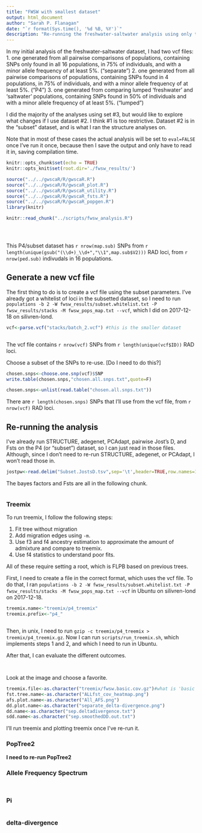 ```yaml
---
title: "FWSW with smallest dataset"
output: html_document
author: "Sarah P. Flanagan"
date: "`r format(Sys.time(), '%d %B, %Y')`"
description: "Re-running the freshwater-saltwater analysis using only the dataset from pairwise population comparisons"
---
```


In my initial analysis of the freshwater-saltwater dataset, I had two vcf files: 
1. one generated from all pairwise comparisons of populations, containing SNPs only found in all 16 populations, in 75% of individuals, and with a minor allele frequency of at least 5%. ("separate")
2. one generated from all pairwise comparisons of populations, containing SNPs found in 4 populations, in 75% of individuals, and with a minor allele frequency of at least 5%. ("P4")
3. one generated from comparing lumped 'freshwater' and 'saltwater' populations, containing SNPs found in 50% of individuals and with a minor allele frequency of at least 5%. ("lumped")

I did the majority of the analyses using set #3, but would like to explore what changes if I use dataset #2. I think #1 is too restrictive. Dataset #2 is in the "subset" dataset, and is what I ran the structure analyses on.

Note that in most of these cases the actual analysis will be set to `eval=FALSE` once I've run it once, because then I save the output and only have to read it in, saving compilation time.

```r
knitr::opts_chunk$set(echo = TRUE)
knitr::opts_knit$set(root.dir='./fwsw_results/')
```
```r
source("../../gwscaR/R/gwscaR.R")
source("../../gwscaR/R/gwscaR_plot.R")
source("../../gwscaR/R/gwscaR_utility.R")
source("../../gwscaR/R/gwscaR_fsts.R")
source("../../gwscaR/R/gwscaR_popgen.R")
library(knitr)
```

```r
knitr::read_chunk("../scripts/fwsw_analysis.R")
```

```r
```

```r
```

```r
```

This P4/subset dataset has `r nrow(map.sub)` SNPs from `r length(unique(gsub("(\\d+)_\\d+","\\1",map.sub$V2)))` RAD loci, from `r nrow(ped.sub)` indivudals in 16 populations.

## Generate a new vcf file

The first thing to do is to create a vcf file using the subset parameters. I've already got a whitelist of loci in the subsetted dataset, so I need to run `populations -b 2 -W fwsw_results/subset.whitelist.txt -P fwsw_results/stacks -M fwsw_pops_map.txt --vcf`, which I did on 2017-12-18 on silivren-lond.


```r
vcf<-parse.vcf("stacks/batch_2.vcf") #this is the smaller dataset
```
```r
```

The vcf file contains `r nrow(vcf)` SNPs from `r length(unique(vcf$ID))` RAD loci.

Choose a subset of the SNPs to re-use. [Do I need to do this?]

```r
chosen.snps<-choose.one.snp(vcf)$SNP
write.table(chosen.snps,"chosen.all.snps.txt",quote=F)
```

```r
chosen.snps<-unlist(read.table("chosen.all.snps.txt"))
```

There are `r length(chosen.snps)` SNPs that I'll use from the vcf file, from `r nrow(vcf)` RAD loci.



## Re-running the analysis

I've already run STRUCTURE, adegenet, PCAdapt, pairwise Jost's D, and Fsts on the P4 (or "subset") dataset, so I can just read in those files. Although, since I don't need to re-run STRUCTURE, adegenet, or PCAdapt, I won't read those in. 

```r
jostpw<-read.delim("Subset.JostsD.tsv",sep='\t',header=TRUE,row.names=1)
```
The bayes factors and Fsts are all in the following chunk.
```r
```

### Treemix

To run treemix, I follow the following steps:

1. Fit tree without migration
2. Add migration edges using `-m`.
3. Use f3 and f4 ancestry estimation to approximate the amount of admixture and compare to treemix.
4. Use f4 statistics to understand poor fits.

All of these require setting a root, which is FLPB based on previous trees.

First, I need to create a file in the correct format, which uses the vcf file. To do that, I ran `populations -b 2 -W fwsw_results/subset.whitelist.txt -P fwsw_results/stacks -M fwsw_pops_map.txt --vcf` in Ubuntu on silivren-lond on 2017-12-18.

```r
treemix.name<-"treemix/p4_treemix"
treemix.prefix<-"p4_"
```
```r
```

Then, in unix, I need to run `gzip -c treemix/p4_treemix > treemix/p4_treemix.gz`. Now I can run `scripts/run_treemix.sh`, which implements steps 1 and 2, and which I need to run in Ubuntu.

After that, I can evaluate the different outcomes.

```r
```
```r
```
Look at the image and choose a favorite.


```r
treemix.file<-as.character("treemix/fwsw.basic.cov.gz")#what is 'basic'?
fst.tree.name<-as.character("ALLfst_cov_heatmap.png")
afs.plot.name<-as.character("All_AFS.png")
dd.plot.name<-as.character("separate_delta-divergence.png")
dd.name<-as.character("sep.deltadivergence.txt")
sdd.name<-as.character("sep.smoothedDD.out.txt")
```
I'll run treemix and plotting treemix once I've re-run it.

### PopTree2


**I need to re-run PopTree2**

### Allele Frequency Spectrum
```r
```
```r
```


### Pi
```r
```

### delta-divergence
```r
```

